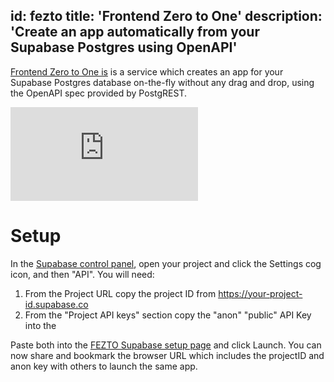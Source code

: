 
id: fezto
title: 'Frontend Zero to One'
description: 'Create an app automatically from your Supabase Postgres using OpenAPI'
---

[Frontend Zero to One is](https://www.fezto.xyz) is a service which creates an app for your Supabase Postgres database on-the-fly without any drag and drop, using the OpenAPI spec provided by PostgREST.

<div className="video-container">
  <iframe
    src="https://www.youtube-nocookie.com/embed/GOC6a0_AlgI"
    frameBorder="0"
    allow="accelerometer; encrypted-media; gyroscope; picture-in-picture"
    allowfullscreen
  ></iframe>
</div>

# Setup

In the [Supabase control panel](https://app.supabase.com/), open your project and click the Settings cog icon, and then "API".
You will need:

1. From the Project URL copy the project ID from https://your-project-id.supabase.co
2. From the "Project API keys" section copy the "anon" "public" API Key into the

Paste both into the [FEZTO Supabase setup page](https://www.fezto.xyz/#/supabase) and click Launch.
You can now share and bookmark the browser URL which includes the projectID and anon key with others to launch the same app.

